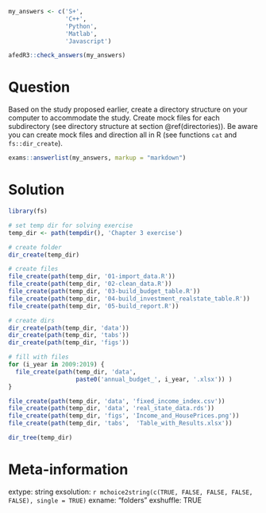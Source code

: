 ```r
my_answers <- c('S+', 
                'C++',
                'Python',
                'Matlab',
                'Javascript')

afedR3::check_answers(my_answers)
```

Question
========

Based on the study proposed earlier, create a directory structure on your computer to accommodate the study. Create mock files for each subdirectory (see directory structure at section \@ref(directories)). Be aware you can create mock files and direction all in R (see functions `cat` and `fs::dir_create`).

```r
exams::answerlist(my_answers, markup = "markdown")
```

Solution
================

```r
library(fs)

# set temp dir for solving exercise
temp_dir <- path(tempdir(), 'Chapter 3 exercise')

# create folder
dir_create(temp_dir)

# create files
file_create(path(temp_dir, '01-import_data.R'))
file_create(path(temp_dir, '02-clean_data.R'))
file_create(path(temp_dir, '03-build_budget_table.R'))
file_create(path(temp_dir, '04-build_investment_realstate_table.R'))
file_create(path(temp_dir, '05-build_report.R'))

# create dirs
dir_create(path(temp_dir, 'data'))
dir_create(path(temp_dir, 'tabs'))
dir_create(path(temp_dir, 'figs'))

# fill with files
for (i_year in 2009:2019) {
  file_create(path(temp_dir, 'data', 
                   paste0('annual_budget_', i_year, '.xlsx')) )
}

file_create(path(temp_dir, 'data', 'fixed_income_index.csv'))
file_create(path(temp_dir, 'data', 'real_state_data.rds'))
file_create(path(temp_dir, 'figs', 'Income_and_HousePrices.png'))
file_create(path(temp_dir, 'tabs',  'Table_with_Results.xlsx'))

dir_tree(temp_dir)
```

Meta-information
================
extype: string
exsolution: `r mchoice2string(c(TRUE, FALSE, FALSE, FALSE, FALSE), single = TRUE)`
exname: "folders"
exshuffle: TRUE

